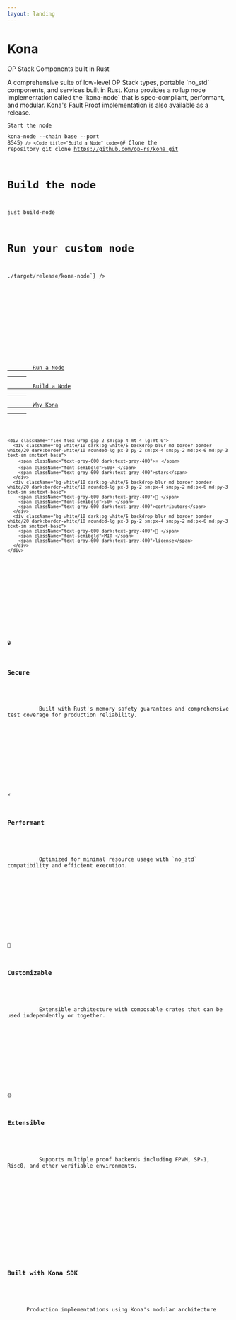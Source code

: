 ```yaml
---
layout: landing
---
```



<div className="full-width pt-16 lg:pt-24 min-h-114">
  <div className="flex flex-col lg:flex-row items-center justify-between full-width-inner">
  <div className="lg:w-1/2 mb-4 lg:mb-0 lg:pr-8 self-start">
    <div className="mb-2">
      <h1 className="text-5xl lg:text-7xl font-bold mb-8 bg-gradient-to-r from-black to-gray-600 dark:from-white dark:to-gray-300 bg-clip-text text-transparent leading-tight">
        Kona
      </h1>
      <p className="text-2xl lg:text-3xl text-gray-600 dark:text-gray-400 mb-8 leading-relaxed">
        OP Stack Components built in Rust
      </p>
      <p className="text-lg lg:text-lg text-gray-600 dark:text-gray-400 mb-4 leading-relaxed">
        A comprehensive suite of low-level OP Stack types, portable `no_std`
        components, and services built in Rust. Kona provides a rollup node
        implementation called the `kona-node` that is spec-compliant, performant,
        and modular. Kona's Fault Proof implementation is also available as a release.
      </p>
    </div>
  </div>
  <div className="lg:w-1/2 self-start">
    <CodeGroup>
      <Code
        title="Run a Node"
        code={`# Install the kona-node
cargo install kona-node

# Start the node
kona-node --chain base --port 8545`}
      />
      <Code
        title="Build a Node"
        code={`# Clone the repository
git clone https://github.com/op-rs/kona.git

# Build the node
just build-node

# Run your custom node
./target/release/kona-node`}
      />
    </CodeGroup>
  </div>
  </div>
</div>

<div className="full-width mt-1 mb-32 pb-16">
  <div className="flex flex-wrap items-center justify-between gap-6 full-width-inner">
    <div className="flex flex-wrap gap-2 sm:gap-4">
      <a
        href="/node/run/overview"
        className="inline-flex items-center justify-center px-3 py-2 sm:px-4 sm:py-2 md:px-6 md:py-3 border border-gray-300 dark:border-gray-700 text-sm sm:text-base font-medium rounded-md text-gray-700 dark:text-gray-300 bg-white dark:bg-gray-800 hover:bg-gray-50 dark:hover:bg-gray-700 transition-colors flex-shrink-0"
      >
        Run a Node
      </a>
      <a
        href="/node/install/overview"
        className="inline-flex items-center justify-center px-3 py-2 sm:px-4 sm:py-2 md:px-6 md:py-3 border border-gray-300 dark:border-gray-700 text-sm sm:text-base font-medium rounded-md text-gray-700 dark:text-gray-300 bg-white dark:bg-gray-800 hover:bg-gray-50 dark:hover:bg-gray-700 transition-colors flex-shrink-0"
      >
        Build a Node
      </a>
      <a
        href="/intro/why"
        className="inline-flex items-center justify-center px-3 py-2 sm:px-4 sm:py-2 md:px-6 md:py-3 border border-gray-300 dark:border-gray-700 text-sm sm:text-base font-medium rounded-md text-gray-700 dark:text-gray-300 bg-white dark:bg-gray-800 hover:bg-gray-50 dark:hover:bg-gray-700 transition-colors flex-shrink-0"
      >
        Why Kona
      </a>
    </div>

    <div className="flex flex-wrap gap-2 sm:gap-4 mt-4 lg:mt-0">
      <div className="bg-white/10 dark:bg-white/5 backdrop-blur-md border border-white/20 dark:border-white/10 rounded-lg px-3 py-2 sm:px-4 sm:py-2 md:px-6 md:py-3 text-sm sm:text-base">
        <span className="text-gray-600 dark:text-gray-400">⭐ </span>
        <span className="font-semibold">600+ </span>
        <span className="text-gray-600 dark:text-gray-400">stars</span>
      </div>
      <div className="bg-white/10 dark:bg-white/5 backdrop-blur-md border border-white/20 dark:border-white/10 rounded-lg px-3 py-2 sm:px-4 sm:py-2 md:px-6 md:py-3 text-sm sm:text-base">
        <span className="text-gray-600 dark:text-gray-400">👥 </span>
        <span className="font-semibold">50+ </span>
        <span className="text-gray-600 dark:text-gray-400">contributors</span>
      </div>
      <div className="bg-white/10 dark:bg-white/5 backdrop-blur-md border border-white/20 dark:border-white/10 rounded-lg px-3 py-2 sm:px-4 sm:py-2 md:px-6 md:py-3 text-sm sm:text-base">
        <span className="text-gray-600 dark:text-gray-400">📜 </span>
        <span className="font-semibold">MIT </span>
        <span className="text-gray-600 dark:text-gray-400">license</span>
      </div>
    </div>
  </div>
</div>

<div className="full-width">
  <div className="grid grid-cols-1 md:grid-cols-2 lg:grid-cols-4 gap-6 full-width-inner">
    <div className="text-center">
      <div className="bg-white/5 dark:bg-white/5 border border-black/10 dark:border-white/10 rounded-xl p-6 hover:bg-black/5 dark:hover:bg-white/10 transition-colors h-full">
        <div className="text-4xl mb-4">🔒</div>
        <h3 className="text-lg font-semibold mb-3">Secure</h3>
        <p className="text-sm text-gray-600 dark:text-gray-400 leading-relaxed">
          Built with Rust's memory safety guarantees and comprehensive test coverage for production reliability.
        </p>
      </div>
    </div>
    <div className="text-center">
      <div className="bg-white/5 dark:bg-white/5 border border-black/10 dark:border-white/10 rounded-xl p-6 hover:bg-black/5 dark:hover:bg-white/10 transition-colors h-full">
        <div className="text-4xl mb-4">⚡</div>
        <h3 className="text-lg font-semibold mb-3">Performant</h3>
        <p className="text-sm text-gray-600 dark:text-gray-400 leading-relaxed">
          Optimized for minimal resource usage with `no_std` compatibility and efficient execution.
        </p>
      </div>
    </div>
    <div className="text-center">
      <div className="bg-white/5 dark:bg-white/5 border border-black/10 dark:border-white/10 rounded-xl p-6 hover:bg-black/5 dark:hover:bg-white/10 transition-colors h-full">
        <div className="text-4xl mb-4">🧩</div>
        <h3 className="text-lg font-semibold mb-3">Customizable</h3>
        <p className="text-sm text-gray-600 dark:text-gray-400 leading-relaxed">
          Extensible architecture with composable crates that can be used independently or together.
        </p>
      </div>
    </div>
    <div className="text-center">
      <div className="bg-white/5 dark:bg-white/5 border border-black/10 dark:border-white/10 rounded-xl p-6 hover:bg-black/5 dark:hover:bg-white/10 transition-colors h-full">
        <div className="text-4xl mb-4">🌐</div>
        <h3 className="text-lg font-semibold mb-3">Extensible</h3>
        <p className="text-sm text-gray-600 dark:text-gray-400 leading-relaxed">
          Supports multiple proof backends including FPVM, SP-1, Risc0, and other verifiable environments.
        </p>
      </div>
    </div>
  </div>
</div>


<div className="full-width mt-20">
  <div className="full-width-inner">
    <h3 className="text-2xl lg:text-2xl font-bold mb-4 pb-2">Built with Kona SDK</h3>
    <p className="text-gray-600 dark:text-gray-400 mb-16 pb-4 text-lg lg:text-lg">
      Production implementations using Kona's modular architecture
    </p>
    <SdkShowcase />
  </div>
</div>
